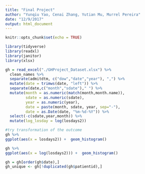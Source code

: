 ```yaml
---
title: "Final Project"
author: "Yunqiu Yao, Cenai Zhang, Yutian Mu, Murrel Pereira"
date: "12/9/2017"
output: html_document
---
```


```r
knitr::opts_chunk$set(echo = TRUE)
```

```r
library(tidyverse)
library(readxl)
library(janitor)
library(xlsx)
```

```r
gh = read_excel("./GHProject_Dataset.xlsx") %>% 
  clean_names %>% 
  separate(admitdtm, c("dow","date","year"), ",") %>% 
  mutate(date = trimws(date, "left")) %>% 
  separate(date,c("month","sdate")," ") %>% 
  mutate(month = as.numeric(match(month,month.name)),
         sdate = as.numeric(sdate),
         year = as.numeric(year),
         date = paste(month, sdate, year, sep="-"),
         date = as.Date(date, "%m-%d-%Y")) %>%
  select(-c(sdate,year,month)) %>% 
  mutate(log_losday = log(losdays2))
```

```r
#try transformation of the outcome
gh %>%
ggplot(aes(x = losdays2)) +  geom_histogram()

gh %>%
ggplot(aes(x = log(losdays2))) +  geom_histogram()
```

```r

gh = gh[order(gh$date),]
gh_unique <- gh[!duplicated(gh$patientid),]


```

